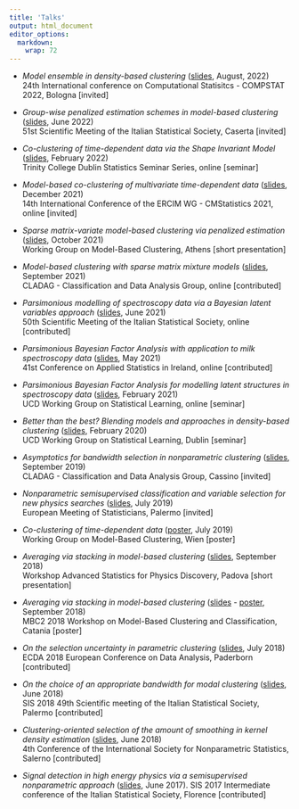 ```yaml
---
title: 'Talks'
output: html_document
editor_options: 
  markdown: 
    wrap: 72
---
```


-   *Model ensemble in density-based clustering*
    ([slides](documents/Casa_compstat22.pdf), August, 2022) <br> 24th International conference 
    on Computational Statisitcs - COMPSTAT 2022, Bologna [invited]

-   *Group-wise penalized estimation schemes in model-based clustering*
    ([slides](documents/sis2022.pdf), June 2022) <br> 51st Scientific
    Meeting of the Italian Statistical Society, Caserta [invited]

-   *Co-clustering of time-dependent data via the Shape Invariant Model*
    ([slides](documents/TCD_seminar.pdf), February 2022) <br> Trinity
    College Dublin Statistics Seminar Series, online [seminar]

-   *Model-based co-clustering of multivariate time-dependent data*
    ([slides](documents/ercim_2021.pdf), December 2021) <br> 14th
    International Conference of the ERCIM WG - CMStatistics 2021, online
    [invited]

-   *Sparse matrix-variate model-based clustering via penalized
    estimation* ([slides](documents/wg_mbc_21.pdf), October 2021) <br>
    Working Group on Model-Based Clustering, Athens [short presentation]

-   *Model-based clustering with sparse matrix mixture models*
    ([slides](documents/cladag_2021.pdf), September 2021) <br> CLADAG -
    Classification and Data Analysis Group, online [contributed]

-   *Parsimonious modelling of spectroscopy data via a Bayesian latent      variables approach* ([slides](documents/SIS_2021.pdf), June 2021)
    <br> 50th Scientific Meeting of the Italian Statistical Society,
    online [contributed]

-   *Parsimonious Bayesian Factor Analysis with application to milk spectroscopy data* ([slides](documents/CASI_2021.pdf), May 2021)
    <br> 41st Conference on Applied Statistics in Ireland, online
    [contributed]

-   *Parsimonious Bayesian Factor Analysis for modelling latent structures in spectroscopy data*
    ([slides](documents/wg_ucd_2021.pdf), February 2021) <br> UCD
    Working Group on Statistical Learning, online [seminar]

-   *Better than the best? Blending models and approaches in density-based clustering* ([slides](documents/wg_ucd.pdf), February 2020) <br> UCD Working Group on Statistical Learning, Dublin [seminar]

-   *Asymptotics for bandwidth selection in nonparametric clustering*
    ([slides](documents/cladag19.pdf), September 2019) <br> CLADAG -
    Classification and Data Analysis Group, Cassino [invited]

-   *Nonparametric semisupervised classification and variable selection for new physics searches* ([slides](documents/ems2019.pdf), July 2019) <br> European Meeting of Statisticians, Palermo [invited]

-   *Co-clustering of time-dependent data*
    ([poster](documents/poster_wg19.pdf), July 2019) <br> Working Group
    on Model-Based Clustering, Wien [poster]

-   *Averaging via stacking in model-based clustering*
    ([slides](documents/aspd.pdf), September 2018) <br> Workshop
    Advanced Statistics for Physics Discovery, Padova [short
    presentation]

-   *Averaging via stacking in model-based clustering*
    ([slides](documents/template_mbc2.pdf) -
    [poster](documents/conference_poster_2.pdf), September 2018) <br>
    MBC2 2018 Workshop on Model-Based Clustering and Classification,
    Catania [poster]

-   *On the selection uncertainty in parametric clustering*
    ([slides](documents/ecda.pdf), July 2018) <br> ECDA 2018 European
    Conference on Data Analysis, Paderborn [contributed]

-   *On the choice of an appropriate bandwidth for modal clustering*
    ([slides](documents/sis2018.pdf), June 2018) <br> SIS 2018 49th
    Scientific meeting of the Italian Statistical Society, Palermo
    [contributed]

-   *Clustering-oriented selection of the amount of smoothing in kernel
    density estimation* ([slides](documents/isnps.pdf), June 2018) <br>
    4th Conference of the International Society for Nonparametric
    Statistics, Salerno [contributed]

-   *Signal detection in high energy physics via a semisupervised
    nonparametric approach* ([slides](documents/slide_sis2017b.pdf),
    June 2017). SIS 2017 Intermediate conference of the Italian
    Statistical Society, Florence [contributed]
